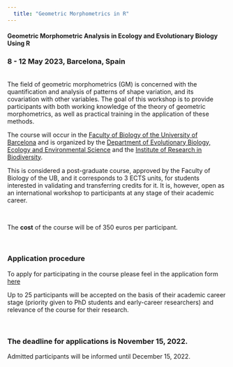 ```yaml
---
  title: "Geometric Morphometrics in R"
---
```

  
#### Geometric Morphometric Analysis in Ecology and Evolutionary Biology Using R

### 8 - 12 May 2023, Barcelona, Spain
<br>
The field of geometric morphometrics (GM) is concerned with the quantification and analysis of patterns of shape variation, and its covariation with other variables. The goal of this workshop is to provide participants with both working knowledge of the theory of geometric morphometrics, as well as practical training in the application of these methods. 

The course will occur in the [Faculty of Biology of the University of Barcelona](https://www.ub.edu/portal/web/biologia/) and is organized by the [Department of Evolutionary Biology, Ecology and Environmental Science](https://www.ub.edu/portal/web/dp-beeca/) and the [Institute of Research in Biodiversity](http://www.ub.edu/irbio/home). 

This is considered a post-graduate course, approved by the Faculty of Biology of the UB, and it corresponds to 3 ECTS units, for students interested in validating and transferring credits for it. It is, however, open as an international workshop to participants at any stage of their academic career.

<br>

The **cost** of the course will be of 350 euros per participant.

<br>

### Application procedure
To apply for participating in the course please feel in the application form [here](https://forms.gle/SppEEYe6cYXmdp9q7)

Up to 25 participants will be accepted on the basis of their academic career stage (priority given to PhD students and early-career researchers) and relevance of the course for their research.

<br>

### The **deadline for applications** is November 15, 2022. 
Admitted participants will be informed until December 15, 2022.

<br>

